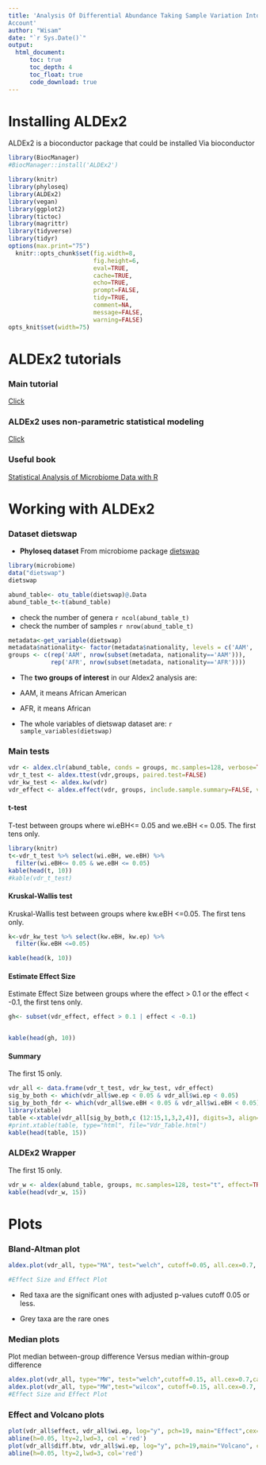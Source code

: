 ```yaml
---
title: 'Analysis Of Differential Abundance Taking Sample Variation Into
Account'
author: "Wisam"
date: "`r Sys.Date()`"
output: 
  html_document:
      toc: true
      toc_depth: 4
      toc_float: true
      code_download: true
---
```


# Installing ALDEx2
ALDEx2 is a bioconductor package that could be installed Via bioconductor


```r
library(BiocManager)
#BiocManager::install('ALDEx2')

```

```r
library(knitr)
library(phyloseq)
library(ALDEx2)
library(vegan)
library(ggplot2)
library(tictoc)
library(magrittr)
library(tidyverse)
library(tidyr)
options(max.print="75")
  knitr::opts_chunk$set(fig.width=8,
                        fig.height=6,
                        eval=TRUE,
                        cache=TRUE,
                        echo=TRUE,
                        prompt=FALSE,
                        tidy=TRUE,
                        comment=NA,
                        message=FALSE,
                        warning=FALSE)
opts_knit$set(width=75)
```

# ALDEx2 tutorials
### Main tutorial

[Click](https://www.bioconductor.org/packages/release/bioc/manuals/ALDEx2/man/ALDEx2.pdf)

### ALDEx2 uses non-parametric statistical modeling

[Click](https://www.ncbi.nlm.nih.gov/pmc/articles/PMC6052553/pdf/12859_2018_Article_2261.pdf)


### Useful book

[Statistical Analysis of Microbiome Data with R](https://link.springer.com/book/10.1007/978-981-13-1534-3)





# Working with ALDEx2

### Dataset dietswap

* **Phyloseq dataset**
From microbiome package [dietswap](https://www.nature.com/articles/ncomms7342)

```r
library(microbiome)
data("dietswap")
dietswap

```




```r
abund_table<- otu_table(dietswap)@.Data
abund_table_t<-t(abund_table)
```

* check the number of genera `r ncol(abund_table_t)`
* check the number of samples `r nrow(abund_table_t)`

```r
metadata<-get_variable(dietswap)
metadata$nationality<- factor(metadata$nationality, levels = c('AAM', 'AFR'))
groups <- c(rep('AAM', nrow(subset(metadata, nationality=='AAM'))), 
            rep('AFR', nrow(subset(metadata, nationality=='AFR'))))
```

* The **two groups of interest** in our Aldex2 analysis are:

* AAM, it means African American

* AFR, it means African

* The whole variables of dietswap dataset are: `r sample_variables(dietswap)`

### Main tests



```r
vdr <- aldex.clr(abund_table, conds = groups, mc.samples=128, verbose=TRUE)
vdr_t_test <- aldex.ttest(vdr,groups, paired.test=FALSE)
vdr_kw_test <- aldex.kw(vdr)
vdr_effect <- aldex.effect(vdr, groups, include.sample.summary=FALSE, verbose=FALSE)
```




#### **t-test** 

T-test between groups where wi.eBH<= 0.05 and we.eBH <= 0.05. The first tens only.

```r
library(knitr)
t<-vdr_t_test %>% select(wi.eBH, we.eBH) %>% 
  filter(wi.eBH<= 0.05 & we.eBH <= 0.05)
kable(head(t, 10))
#kable(vdr_t_test)
```

#### **Kruskal-Wallis test** 
Kruskal-Wallis test between groups where kw.eBH <=0.05. The first tens only.

```r
k<-vdr_kw_test %>% select(kw.eBH, kw.ep) %>% 
  filter(kw.eBH <=0.05)

kable(head(k, 10))

```

#### **Estimate Effect Size** 

Estimate Effect Size between groups where the effect > 0.1 or the effect < -0.1, the first tens only.


```r
gh<- subset(vdr_effect, effect > 0.1 | effect < -0.1)


kable(head(gh, 10))

```


#### Summary

The first 15 only.

```r
vdr_all <- data.frame(vdr_t_test, vdr_kw_test, vdr_effect)
sig_by_both <- which(vdr_all$we.ep < 0.05 & vdr_all$wi.ep < 0.05)
sig_by_both_fdr <- which(vdr_all$we.eBH < 0.05 & vdr_all$wi.eBH < 0.05)
library(xtable)
table <-xtable(vdr_all[sig_by_both,c (12:15,1,3,2,4)], digits=3, align=c("l",rep("r",8) ))
#print.xtable(table, type="html", file="Vdr_Table.html")
kable(head(table, 15))
```


### ALDEx2 Wrapper

The first 15 only.

```r
vdr_w <- aldex(abund_table, groups, mc.samples=128, test="t", effect=TRUE, include.sample.summary=FALSE, denom="iqlr", verbose=FALSE)
kable(head(vdr_w, 15))
```



# Plots 

### Bland-Altman plot


```r
aldex.plot(vdr_all, type="MA", test="welch", cutoff=0.05, all.cex=0.7, called.cex=1.1,rare.col="grey", called.col="red")

#Effect Size and Effect Plot

```


* Red taxa are the significant ones with adjusted p-values cutoff 0.05 or less.

* Grey taxa are the rare ones

### Median plots  

Plot median between-group difference Versus median within-group difference

```r
aldex.plot(vdr_all, type="MW", test="welch",cutoff=0.15, all.cex=0.7,called.cex=1.1, rare.col="black", called.col="red", lab='Welch’s t-test', xlab = 'Median Log2 Dispersion\nWelch’s t-test')
aldex.plot(vdr_all, type="MW",test="wilcox", cutoff=0.15, all.cex=0.7, called.cex=1.1, rare.col="black", called.col="red", xlab = 'Median Log2 Dispersion\nWilcoxon rank sum test')
#Effect Size and Effect Plot

```

### Effect and Volcano plots

```r
plot(vdr_all$effect, vdr_all$wi.ep, log="y", pch=19, main="Effect",cex=0.5, xlab="Effect size", ylab="Expected P value of Wilcoxon rank test")
abline(h=0.05, lty=2,lwd=3, col ='red')
plot(vdr_all$diff.btw, vdr_all$wi.ep, log="y", pch=19,main="Volcano", cex=0.5, xlab="Difference", ylab="Expected P value of Wilcoxon rank test")
abline(h=0.05, lty=2,lwd=3, col='red')

```
